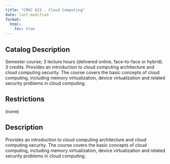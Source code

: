 ```yaml
---
title: "CMSC 623 - Cloud Computing"
date: last-modified
format:
  html:
    toc: true
---
```


## Catalog Description

Semester course; 3 lecture hours (delivered online, face-to-face or hybrid). 3 credits. Provides an introduction to cloud computing architecture and cloud computing security. The course covers the basic concepts of cloud computing, including memory virtualization, device virtualization and related security problems in cloud computing.


## Restrictions
 
(none)

## Description

Provides an introduction to cloud computing architecture and cloud computing security. The course covers the basic concepts of cloud computing, including memory virtualization, device virtualization and related security problems in cloud computing.


